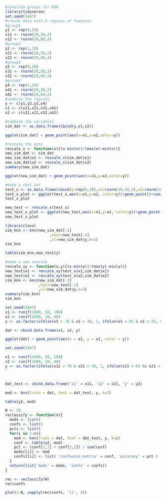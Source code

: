 ```{r}
#simulate groups for KNN
library(tidyverse)
set.seed(1847)
#create data with 4 regions of features
#group1
y1 <- rep(0,20)
x11 <- rnorm(20,30,2)
x12 <- rnorm(20,80,4)  
#group2
y2 <- rep(1,20)
x21 <- rnorm(20,50,2)
x22 <- rnorm(20,80,4)
#group3
y3 <- rep(0,20)
x31 <- rnorm(20,50,2)
x32 <- rnorm(20,60,4)
#group4
y4 <- rep(1,20)
x41 <- rnorm(20,30,2)
x42 <- rnorm(20,60,4)
#combine the regions
y <- c(y1,y2,y3,y4)
x1 <- c(x11,x21,x31,x41)
x2 <- c(x12,x22,x32,x42)

#combine the variables
sim_dat <- as.data.frame(cbind(y,x1,x2))

```
```{r}
ggplot(sim_dat) + geom_point(aes(x=x1,y=x2,color=y))
```

```{r}
#rescale the data 
rescale_x <- function(x){(x-min(x))/(max(x)-min(x))}
new_sim_dat <- sim_dat
new_sim_dat$x1 <- rescale_x(sim_dat$x1)
new_sim_dat$x2 <- rescale_x(sim_dat$x2)
summary(new_sim_dat)

```
```{r}
ggplot(new_sim_dat) + geom_point(aes(x=x1,y=x2,color=y))
```

```{r}
#make a test set
test_x <- as.data.frame(cbind(y=rep(0,10),x1=rnorm(10,50,2),x2=rnorm(10,60,4)))
test_x_plot <- ggplot(test_x,aes(x=x1,y=x2, color=y))+geom_point()+coord_cartesian(xlim=c(20,60),ylim=c(50,90))
test_x_plot

```
```{r}
new_test <- rescale_x(test_x)
new_test_x_plot <- ggplot(new_test,aes(x=x1,y=x2, color=y))+geom_point()
new_test_x_plot

```
```{r}
library(class)
sim_knn <- knn(new_sim_dat[-1]
                    ,test=new_test[-1]
                    ,cl=new_sim_dat$y,k=3)
sim_knn

```

```{r}
table(sim_knn,new_test$y)

```

```{r}
#make a new rescale
rescale_xy <- function(x,y){(x-min(y))/(max(y)-min(y))}
new_test$x1 <- rescale_xy(test_x$x1,sim_dat$x1)
new_test$x2 <- rescale_xy(test_x$x2,sim_dat$x2)
sim_knn <- knn(new_sim_dat[-1]
               ,test=new_test[-1]
               ,cl=new_sim_dat$y,k=3)
summary(sim_knn)
sim_knn

```
```{r}
set.seed(1847)
x1 <- runif(1000, 50, 100)
x2 <- runif(1000, 10, 40)
y <- as.factor(ifelse(x1 > 70 & x2 > 30, 1, ifelse(x1 < 65 & x2 < 25, 0, 2)))

dat <- cbind.data.frame(x1, x2, y)

ggplot(dat) + geom_point(aes(x = x1, y = x2, color = y))


```
```{r}
set.seed(1947)

x1 <- runif(1000, 50, 100)
x2 <- runif(1000, 10, 40)
y <- as.factor(ifelse(x11 > 70 & x21 > 30, 1, ifelse(x11 < 65 && x21 < 25, 0, 2)))



dat_test <- cbind.data.frame('x1' = x11, 'x2' = x21, 'y' = y2)

mod <- knn(train = dat, test = dat_test, y, k=2)

table(y2, mod)
```

```{r}
N <- 20
reclassify <- function(n){
  mods <- list()
  confs <- list()
  pcts <- list()
  for(i in 1:n){
    mod <- knn(train = dat, test = dat_test, y, k=i)
    conf <- table(y2, mod)
    pct <- (conf[1,1] + conf[2,2]) / sum(conf)
    mods[[i]] <- mod
    confs[[i]] <- list( 'confusion_matrix' = conf, 'accuracy' = pct )
  }
  return(list('mods' = mods, 'confs' = confs))
}

rec <- reclassify(N)
rec$confs
```
```{r}
plot(1:N, sapply(rec$confs, '[[', 2))
```

